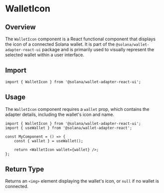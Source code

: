# WalletIcon

## Overview
The `WalletIcon` component is a React functional component that displays the icon of a connected Solana wallet. It is part of the `@solana/wallet-adapter-react-ui` package and is primarily used to visually represent the selected wallet within a user interface.

## Import
```tsx
import { WalletIcon } from '@solana/wallet-adapter-react-ui';
```

## Usage
The `WalletIcon` component requires a `wallet` prop, which contains the adapter details, including the wallet's icon and name.

```tsx
import { WalletIcon } from '@solana/wallet-adapter-react-ui';
import { useWallet } from '@solana/wallet-adapter-react';

const MyComponent = () => {
    const { wallet } = useWallet();
    
    return <WalletIcon wallet={wallet} />;
};
```


## Return Type
Returns an `<img>` element displaying the wallet's icon, or `null` if no wallet is connected.

